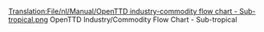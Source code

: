 [[Translation:File/nl/Manual/OpenTTD industry-commodity flow chart - Sub-tropical.png]]
OpenTTD Industry/Commodity Flow Chart - Sub-tropical